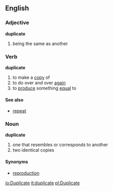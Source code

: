 ==English==
===Adjective===
'''duplicate'''

#being the same as another

===Verb===
'''duplicate'''

#to make a [[copy]] of
#to do over and over [[again]]
#to [[produce]] something [[equal]] to

====See also====
*[[repeat]]

===Noun===
'''duplicate'''

#one that resembles or corresponds to another
#two identical copies

====Synonyms====
*[[reproduction]]

[[io:Duplicate]]
[[it:duplicate]]
[[pl:Duplicate]]